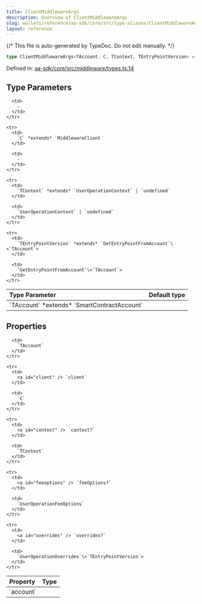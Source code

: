 ```yaml
---
title: ClientMiddlewareArgs
description: Overview of ClientMiddlewareArgs
slug: wallets/reference/aa-sdk/core/src/type-aliases/ClientMiddlewareArgs
layout: reference
---
```


{/* This file is auto-generated by TypeDoc. Do not edit manually. */}

```ts
type ClientMiddlewareArgs<TAccount, C, TContext, TEntryPointVersion> = object;
```

Defined in: [aa-sdk/core/src/middleware/types.ts:14](https://github.com/alchemyplatform/aa-sdk/blob/9f926c402d1661309abbf8eae8431e52e8c5e53f/aa-sdk/core/src/middleware/types.ts#L14)

## Type Parameters

<table>
  <thead>
    <tr>
      <th align="left">Type Parameter</th>
      <th align="left">Default type</th>
    </tr>
  </thead>

  <tbody>
    <tr>
      <td>
        `TAccount` *extends* `SmartContractAccount`
      </td>

      <td>
        ‐
      </td>
    </tr>

    <tr>
      <td>
        `C` *extends* `MiddlewareClient`
      </td>

      <td>
        ‐
      </td>
    </tr>

    <tr>
      <td>
        `TContext` *extends* `UserOperationContext` | `undefined`
      </td>

      <td>
        `UserOperationContext` | `undefined`
      </td>
    </tr>

    <tr>
      <td>
        `TEntryPointVersion` *extends* `GetEntryPointFromAccount`\<`TAccount`>
      </td>

      <td>
        `GetEntryPointFromAccount`\<`TAccount`>
      </td>
    </tr>

  </tbody>
</table>

## Properties

<table>
  <thead>
    <tr>
      <th align="left">Property</th>
      <th align="left">Type</th>
    </tr>
  </thead>

  <tbody>
    <tr>
      <td>
        <a id="account" /> `account`
      </td>

      <td>
        `TAccount`
      </td>
    </tr>

    <tr>
      <td>
        <a id="client" /> `client`
      </td>

      <td>
        `C`
      </td>
    </tr>

    <tr>
      <td>
        <a id="context" /> `context?`
      </td>

      <td>
        `TContext`
      </td>
    </tr>

    <tr>
      <td>
        <a id="feeoptions" /> `feeOptions?`
      </td>

      <td>
        `UserOperationFeeOptions`
      </td>
    </tr>

    <tr>
      <td>
        <a id="overrides" /> `overrides?`
      </td>

      <td>
        `UserOperationOverrides`\<`TEntryPointVersion`>
      </td>
    </tr>

  </tbody>
</table>
